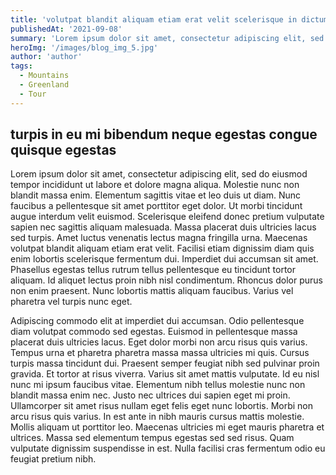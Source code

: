 ```yaml
---
title: 'volutpat blandit aliquam etiam erat velit scelerisque in dictum non'
publishedAt: '2021-09-08'
summary: 'Lorem ipsum dolor sit amet, consectetur adipiscing elit, sed do eiusmod tempor incididunt ut labore et dolore magna aliqua.'
heroImg: '/images/blog_img_5.jpg'
author: 'author'
tags:
  - Mountains
  - Greenland
  - Tour
---
```


## turpis in eu mi bibendum neque egestas congue quisque egestas

Lorem ipsum dolor sit amet, consectetur adipiscing elit, sed do eiusmod tempor incididunt ut labore et dolore magna aliqua. Molestie nunc non blandit massa enim. Elementum sagittis vitae et leo duis ut diam. Nunc faucibus a pellentesque sit amet porttitor eget dolor. Ut morbi tincidunt augue interdum velit euismod. Scelerisque eleifend donec pretium vulputate sapien nec sagittis aliquam malesuada. Massa placerat duis ultricies lacus sed turpis. Amet luctus venenatis lectus magna fringilla urna. Maecenas volutpat blandit aliquam etiam erat velit. Facilisi etiam dignissim diam quis enim lobortis scelerisque fermentum dui. Imperdiet dui accumsan sit amet. Phasellus egestas tellus rutrum tellus pellentesque eu tincidunt tortor aliquam. Id aliquet lectus proin nibh nisl condimentum. Rhoncus dolor purus non enim praesent. Nunc lobortis mattis aliquam faucibus. Varius vel pharetra vel turpis nunc eget.

<Picture
  src="/images/ania-robaczek-ratuje-pszczoly-2.webp"
  alt="some description"
/>

Adipiscing commodo elit at imperdiet dui accumsan. Odio pellentesque diam volutpat commodo sed egestas. Euismod in pellentesque massa placerat duis ultricies lacus. Eget dolor morbi non arcu risus quis varius. Tempus urna et pharetra pharetra massa massa ultricies mi quis. Cursus turpis massa tincidunt dui. Praesent semper feugiat nibh sed pulvinar proin gravida. Et tortor at risus viverra. Varius sit amet mattis vulputate. Id eu nisl nunc mi ipsum faucibus vitae. Elementum nibh tellus molestie nunc non blandit massa enim nec. Justo nec ultrices dui sapien eget mi proin. Ullamcorper sit amet risus nullam eget felis eget nunc lobortis. Morbi non arcu risus quis varius. In est ante in nibh mauris cursus mattis molestie. Mollis aliquam ut porttitor leo. Maecenas ultricies mi eget mauris pharetra et ultrices. Massa sed elementum tempus egestas sed sed risus. Quam vulputate dignissim suspendisse in est. Nulla facilisi cras fermentum odio eu feugiat pretium nibh.
